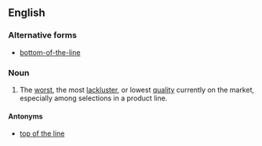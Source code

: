 ==English==

===Alternative forms===
* [[bottom-of-the-line]]

===Noun===
{{en-noun|sg=[[bottom]] [[of]] [[the]] [[line]]|?}}

# {{idiomatic}} The [[worst]], the most [[lackluster]], or lowest [[quality]] currently on the market, especially among selections in a product line.

====Antonyms====
* [[top of the line]]